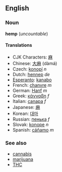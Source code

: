 ==English==
===Noun===
'''hemp''' (''uncountable'')

====Translations====
*CJK Characters: [[麻]]
*Chinese: [[大麻]] (dàmá)
*Czech: [[konopí]]  ''n''
*Dutch: [[hennep]] ''de''
*[[Esperanto]]: [[kanabo]]
*French: [[chanvre]] ''m''
*German: [[Hanf]] ''m''
*Greek: [[κάνναβη]] ''f''
*Italian: [[canapa]] ''f''
*Japanese: [[麻]]
*Korean: [[대마]]
*Russian: [[пенька]] ''f''
*Slovak: [[konope]]  ''n''
*Spanish: [[cáñamo]] ''m''

===See also===
*[[cannabis]]
*[[marijuana]]
*[[THC]]

{{stub}}